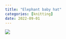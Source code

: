 ```yaml
---
title: "Elephant baby hat"
categories: [knitting]
date: 2022-09-01
---
```


![](elephant-baby-hat.JPG)